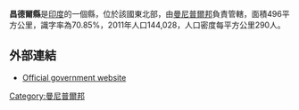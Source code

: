 '''昌德爾縣'''是[[印度|印度]]的一個縣，位於該國東北部，由[[曼尼普爾邦|曼尼普爾邦]]負責管轄，面積496平方公里，識字率為70.85%，2011年人口144,028，人口密度每平方公里290人。

==外部連結==
* [http://chandel.nic.in/ Official government website] {{Wayback|url=http://chandel.nic.in/ |date=20130515052118 }}

{{India-geo-stub}}
[[Category:曼尼普爾邦|Category:曼尼普爾邦]]